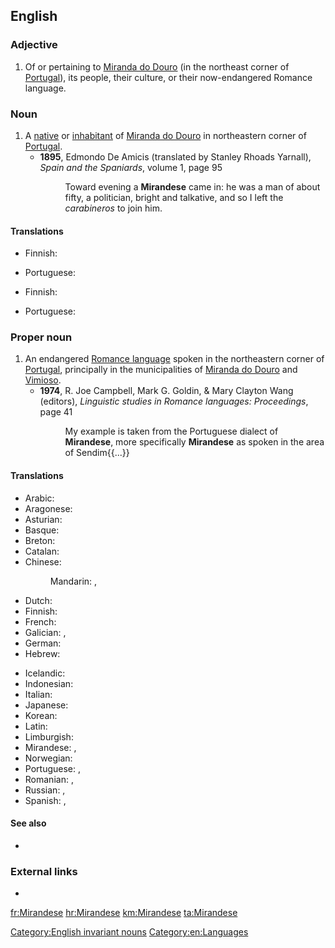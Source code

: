 ==English==
{{wikipedia|Mirandese language}}

===Adjective===
{{en-adj|-}}

# Of or pertaining to [[w:Miranda do Douro|Miranda do Douro]] (in the northeast corner of [[Portugal]]), its people, their culture, or their now-endangered Romance language.

===Noun===
{{en-noun|Mirandese}}

# A [[native]] or [[inhabitant]] of [[w:Miranda do Douro|Miranda do Douro]] in northeastern corner of [[Portugal]].
#* '''1895''', Edmondo De Amicis (translated by Stanley Rhoads Yarnall), ''Spain and the Spaniards'', volume 1, page 95
#*: Toward evening a '''Mirandese''' came in: he was a man of about fifty, a politician, bright and talkative, and so I left the ''carabineros'' to join him.

====Translations====
{{trans-top|speaker of Mirandese}}
* Finnish: {{t+|fi|mirandeesi}}
{{trans-mid}}
* Portuguese: {{t+|pt|mirandês|m}}
{{trans-bottom}}

{{trans-top|native or inhabitant of Miranda do Douro}}
* Finnish: {{t-|fi|mirandalainen}}
{{trans-mid}}
* Portuguese: {{t+|pt|mirandês|m}}
{{trans-bottom}}

===Proper noun===
{{en-proper noun}}

# An endangered [[Romance language]] spoken in the northeastern corner of [[Portugal]], principally in the municipalities of [[w:Miranda do Douro|Miranda do Douro]] and [[w:Vimioso|Vimioso]].
#* '''1974''', R. Joe Campbell, Mark G. Goldin, & Mary Clayton Wang (editors), ''Linguistic studies in Romance languages: Proceedings'', page 41
#*: My example is taken from the Portuguese dialect of '''Mirandese''', more specifically '''Mirandese''' as spoken in the area of Sendim{{...}}

====Translations====
{{trans-top|Romance language}}
* Arabic: {{t-|ar|لغة ميراندية|f|tr=lúġa mīrāndíyya}}
* Aragonese: {{t-|an|mirandés}}
* Asturian: {{t+|ast|mirandés}}
* Basque: {{t-|eu|mirandera}}
* Breton: {{t-|br|mirandeg}}
* Catalan: {{t-|ca|mirandès}}
* Chinese:
*: Mandarin: {{t|cmn|米蘭德斯語|sc=Hani}}, {{t|cmn|米兰德斯语|tr=Mǐlándésī yǔ|sc=Hani}}
* Dutch: {{t-|nl|mirandees}}
* Finnish: {{t+|fi|mirandeesi}}
* French: {{t+|fr|mirandais|m}}
* Galician: {{t+|gl|mirandés|m}}, {{t-|gl|lingua mirandesa|f}}
* German: {{t-|de|Mirandés|n}}
* Hebrew: {{t-|he|מירנדזית}}
{{trans-mid}}
* Icelandic: {{t-|is|mirandês}}
* Indonesian: {{t-|id|bahasa miranda}}
* Italian: {{t-|it|lingua mirandese}}
* Japanese: {{t-|ja|ミランダ語|tr=Miranda-go}}
* Korean: {{t-|ko|미란다어|tr=Miranda-eo|sc=Kore}}
* Latin: {{t-|la|lingua mirandica|f}}
* Limburgish: {{t+|li|Mirandieësj|n}}
* Mirandese: {{tø|mwl|mirandés|m}}, {{tø|mwl|lhéngua mirandesa|f}}
* Norwegian: {{t-|no|mirandesisk}}
* Portuguese: {{t-|pt|língua mirandesa}},  {{t+|pt|mirandês|m}}
* Romanian: {{t-|ro|mirandeză|f}}, {{t-|ro|limba mirandeză|f}}
* Russian: {{t+|ru|мирандский|m|tr=mirándskij}} {{qualifier|язы́к}}, {{t-|ru|мирандес|m|tr=mirandɛ́s}}
* Spanish: {{t+|es|mirandés|m}}, {{t-|es|idioma mirandés|m}}
{{trans-bottom}}

====See also====
* {{langcat}}

===External links===
* {{ethnologue|lang=Mirandese|code=mwl}}

[[Category:English invariant nouns]]
[[Category:en:Languages]]

[[fr:Mirandese]]
[[hr:Mirandese]]
[[km:Mirandese]]
[[ta:Mirandese]]
